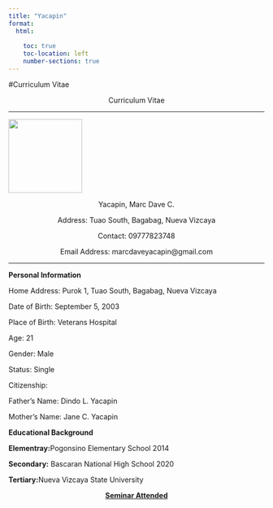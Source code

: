 ---
title: "Yacapin"
format: 
  html:
    
    toc: true
    toc-location: left
    number-sections: true
---

#Curriculum Vitae

<center>

<p>Curriculum Vitae</p>

</center>

<hr>

![](assets/ttn-image-2023-12-25-151130885.png){fig-align="center" width="1.51in"}

<center>

<p>Yacapin, Marc Dave C.</p>

<p>Address: Tuao South, Bagabag, Nueva Vizcaya</p>

<p>Contact: 09777823748</p>

<p>Email Address: marcdaveyacapin\@gmail.com</p>

</center>

<hr>

<b>Personal Information</b>

Home Address: Purok 1, Tuao South, Bagabag, Nueva Vizcaya

Date of Birth: September 5, 2003

Place of Birth: Veterans Hospital

Age: 21

Gender: Male

Status: Single

Citizenship:

Father's Name: Dindo L. Yacapin

Mother's Name: Jane C. Yacapin

<b>Educational Background</b>

<b>Elementray:</b>Pogonsino Elementary School 2014

<b>Secondary:</b> Bascaran National High School 2020

<b>Tertiary:</b>Nueva Vizcaya State University

<center>

<p><u><b>Seminar Attended</b></u></p>

</center>

